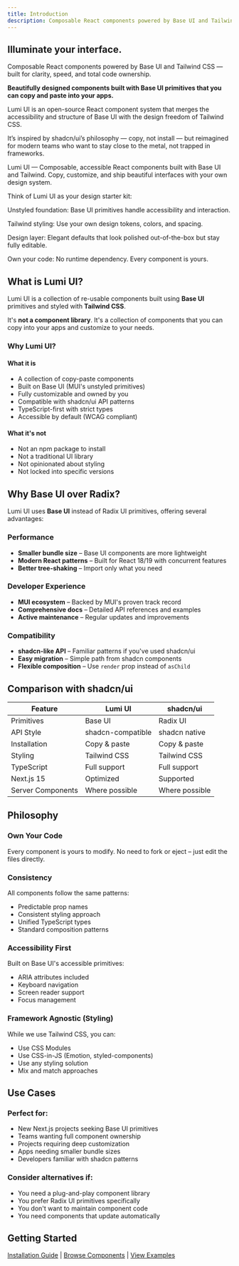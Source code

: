 ```yaml
---
title: Introduction
description: Composable React components powered by Base UI and Tailwind CSS — built for clarity, speed, and total code ownership.
---
```


## Illuminate your interface.

Composable React components powered by Base UI and Tailwind CSS — built for clarity, speed, and total code ownership.

**Beautifully designed components built with Base UI primitives that you can copy and paste into your apps.**


Lumi UI is an open-source React component system that merges the accessibility and structure of Base UI  with the design freedom of Tailwind CSS.

It’s inspired by shadcn/ui’s philosophy — copy, not install — but reimagined for modern teams who want to stay close to the metal, not trapped in frameworks.


Lumi UI — Composable, accessible React components built with Base UI and Tailwind.
Copy, customize, and ship beautiful interfaces with your own design system.

Think of Lumi UI as your design starter kit:

Unstyled foundation: Base UI primitives handle accessibility and interaction.

Tailwind styling: Use your own design tokens, colors, and spacing.

Design layer: Elegant defaults that look polished out-of-the-box but stay fully editable.

Own your code: No runtime dependency. Every component is yours.

## What is Lumi UI?

Lumi UI is a collection of re-usable components built using **Base UI** primitives and styled with **Tailwind CSS**. 

It's **not a component library**. It's a collection of components that you can copy into your apps and customize to your needs.

### Why Lumi UI?


#### What it is
- A collection of copy-paste components
- Built on Base UI (MUI's unstyled primitives)
- Fully customizable and owned by you
- Compatible with shadcn/ui API patterns
- TypeScript-first with strict types
- Accessible by default (WCAG compliant)

#### What it's not
- Not an npm package to install
- Not a traditional UI library
- Not opinionated about styling
- Not locked into specific versions



## Why Base UI over Radix?

Lumi UI uses **Base UI** instead of Radix UI primitives, offering several advantages:

### Performance
- **Smaller bundle size** – Base UI components are more lightweight
- **Modern React patterns** – Built for React 18/19 with concurrent features
- **Better tree-shaking** – Import only what you need

### Developer Experience  
- **MUI ecosystem** – Backed by MUI's proven track record
- **Comprehensive docs** – Detailed API references and examples
- **Active maintenance** – Regular updates and improvements

### Compatibility
- **shadcn-like API** – Familiar patterns if you've used shadcn/ui
- **Easy migration** – Simple path from shadcn components
- **Flexible composition** – Use `render` prop instead of `asChild`

## Comparison with shadcn/ui

| Feature | Lumi UI | shadcn/ui |
|---------|---------|-----------|
| Primitives | Base UI | Radix UI |
| API Style | shadcn-compatible | shadcn native |
| Installation | Copy & paste | Copy & paste |
| Styling | Tailwind CSS | Tailwind CSS |
| TypeScript | Full support | Full support |
| Next.js 15 | Optimized | Supported |
| Server Components | Where possible | Where possible |

## Philosophy

### Own Your Code
Every component is yours to modify. No need to fork or eject – just edit the files directly.

### Consistency
All components follow the same patterns:
- Predictable prop names
- Consistent styling approach
- Unified TypeScript types
- Standard composition patterns

### Accessibility First
Built on Base UI's accessible primitives:
- ARIA attributes included
- Keyboard navigation
- Screen reader support
- Focus management

### Framework Agnostic (Styling)
While we use Tailwind CSS, you can:
- Use CSS Modules
- Use CSS-in-JS (Emotion, styled-components)
- Use any styling solution
- Mix and match approaches

## Use Cases

### Perfect for:
- New Next.js projects seeking Base UI primitives
- Teams wanting full component ownership
- Projects requiring deep customization
- Apps needing smaller bundle sizes
- Developers familiar with shadcn patterns

### Consider alternatives if:
- You need a plug-and-play component library
- You prefer Radix UI primitives specifically
- You don't want to maintain component code
- You need components that update automatically

## Getting Started


[Installation Guide](#installation) | [Browse Components](#components) | [View Examples](#examples)
